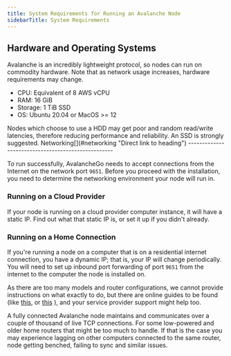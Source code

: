 ```yaml
---
title: System Requirements for Running an Avalanche Node
sidebarTitle: System Requirements
---
```

Hardware and Operating Systems[​](#hardware-and-operating-systems "Direct link to heading")
-------------------------------------------------------------------------------------------

Avalanche is an incredibly lightweight protocol, so nodes can run on commodity hardware. Note that as network usage increases, hardware requirements may change.

*   CPU: Equivalent of 8 AWS vCPU
*   RAM: 16 GiB
*   Storage: 1 TiB SSD
*   OS: Ubuntu 20.04 or MacOS >= 12


<Callout type="warning">
Nodes which choose to use a HDD may get poor and random read/write latencies, therefore reducing performance and reliability. An SSD is strongly suggested.
</Callout>
Networking[​](#networking "Direct link to heading")
---------------------------------------------------

To run successfully, AvalancheGo needs to accept connections from the Internet on the network port `9651`. Before you proceed with the installation, you need to determine the networking environment your node will run in.

### Running on a Cloud Provider[​](#running-on-a-cloud-provider "Direct link to heading")

If your node is running on a cloud provider computer instance, it will have a static IP. Find out what that static IP is, or set it up if you didn't already.

### Running on a Home Connection[​](#running-on-a-home-connection "Direct link to heading")

If you're running a node on a computer that is on a residential internet connection, you have a dynamic IP; that is, your IP will change periodically. You will need to set up inbound port forwarding of port `9651` from the internet to the computer the node is installed on.

As there are too many models and router configurations, we cannot provide instructions on what exactly to do, but there are online guides to be found (like [this](https://www.noip.com/support/knowledgebase/general-port-forwarding-guide/), or [this](https://www.howtogeek.com/66214/how-to-forward-ports-on-your-router/) ), and your service provider support might help too.

<Callout type="warning">
A fully connected Avalanche node maintains and communicates over a couple of thousand of live TCP connections. For some low-powered and older home routers that might be too much to handle. If that is the case you may experience lagging on other computers connected to the same router, node getting benched, failing to sync and similar issues.
</Callout>

